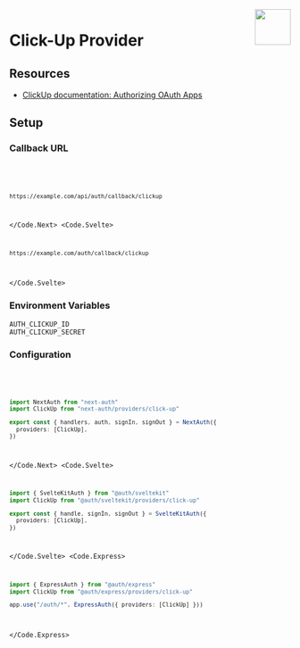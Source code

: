 
<img align="right" src="/img/providers/clickup.svg" height="64" width="64" />

# Click-Up Provider

## Resources

- [ClickUp documentation: Authorizing OAuth Apps](https://clickup.com/api/developer-portal/authentication#oauth-flow)

## Setup

### Callback URL

<Code>
  <Code.Next>

```bash
https://example.com/api/auth/callback/clickup
```

  </Code.Next>
  <Code.Svelte>

```bash
https://example.com/auth/callback/clickup
```

  </Code.Svelte>
</Code>

### Environment Variables

```
AUTH_CLICKUP_ID
AUTH_CLICKUP_SECRET
```

### Configuration

<Code>
  <Code.Next>

```ts filename="/auth.ts"
import NextAuth from "next-auth"
import ClickUp from "next-auth/providers/click-up"

export const { handlers, auth, signIn, signOut } = NextAuth({
  providers: [ClickUp],
})
```

  </Code.Next>
  <Code.Svelte>

```ts filename="/src/auth.ts"
import { SvelteKitAuth } from "@auth/sveltekit"
import ClickUp from "@auth/sveltekit/providers/click-up"

export const { handle, signIn, signOut } = SvelteKitAuth({
  providers: [ClickUp],
})
```

  </Code.Svelte>
  <Code.Express>

```ts filename="/src/app.ts"
import { ExpressAuth } from "@auth/express"
import ClickUp from "@auth/express/providers/click-up"

app.use("/auth/*", ExpressAuth({ providers: [ClickUp] }))
```

  </Code.Express>
</Code>
